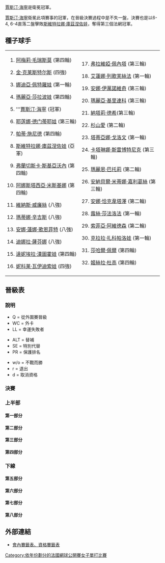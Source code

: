 {{noteTA|G1=Tennis|1=zh-hans:轮;zh-hant:圈|2=zh-hans:半区;zh-hant:半部;}}

{{main|2006年法國網球公開賽}}

[[賈斯汀·海寧|賈斯汀·海寧]]是衛冕冠軍。

[[賈斯汀·海寧|賈斯汀·海寧]]衛冕此項賽事的冠軍，在晉級決賽過程中是不失一盤，決賽也是以6-4, 6-4直落二盤擊敗[[斯維特拉娜·庫茲涅佐娃|斯維特拉娜·庫茲涅佐娃]]，奪得第三個法網冠軍。

== 種子球手 ==
{|
|
#{{flagicon|FRA}} [[阿梅莉·毛瑞斯莫|阿梅莉·毛瑞斯莫]] (第四輪)
#{{flagicon|BEL}} [[金·克莱斯特尔斯|金·克莱斯特尔斯]] (四強)
#{{flagicon|RUS}} [[娜迪亞·佩特羅娃|娜迪亞·佩特羅娃]] (第一輪)
#{{flagicon|RUS}} [[瑪麗亞·莎拉波娃|瑪麗亞·莎拉波娃]] (第四輪)
#{{flagicon|BEL}} '''[[賈斯汀·海寧|賈斯汀·海寧]] (冠軍)
#{{flagicon|RUS}} [[耶莲娜·德门蒂耶娃|耶莲娜·德门蒂耶娃]] (第三輪)
#{{flagicon|SUI}} [[帕蒂·施尼德|帕蒂·施尼德]] (第四輪)
#{{flagicon|RUS}} [[斯維特拉娜·庫茲涅佐娃|斯維特拉娜·庫茲涅佐娃]] (亞軍)
#{{flagicon|ITA}} [[弗蘭切斯卡·斯基亞沃內|弗蘭切斯卡·斯基亞沃內]] (第四輪)
#{{flagicon|RUS}} [[阿娜斯塔西亞·米斯基娜|阿娜斯塔西亞·米斯基娜]] (第四輪)
#{{flagicon|USA}} [[維納斯·威廉絲|維納斯·威廉絲]] (八強)
#{{flagicon|SUI}} [[瑪蒂娜·辛吉斯|瑪蒂娜·辛吉斯]] (八強)
#{{flagicon|GER}} [[安娜·蓮娜·歌恩菲特|安娜·蓮娜·歌恩菲特]] (八強)
#{{flagicon|RUS}} [[迪娜拉·薩芬娜|迪娜拉·薩芬娜]] (八強)
#{{flagicon|SVK}} [[達妮埃拉·漢圖霍娃|達妮埃拉·漢圖霍娃]] (第四輪)
#{{flagicon|CZE}} [[妮科莱·瓦伊迪索娃|妮科莱·瓦伊迪索娃]] (四強)
|
<ol start=17>
<li>{{flagicon|ITA}} [[弗拉維婭·佩內塔|弗拉維婭·佩內塔]] (第三輪)
<li>{{flagicon|RUS}} [[艾蓮娜·列歌芙絲法|艾蓮娜·列歌芙絲法]] (第一輪)
<li>{{flagicon|SRB}} [[安娜·伊萬諾維奇|安娜·伊萬諾維奇]] (第三輪)
<li>{{flagicon|RUS}} [[瑪麗亞·基里連科|瑪麗亞·基里連科]] (第三輪)
<li>{{flagicon|FRA}} [[納塔莉·德希|納塔莉·德希]](第三輪)
<li>{{flagicon|JPN}} [[杉山愛|杉山愛]] (第二輪)
<li>{{flagicon|FRA}} [[塔蒂亞娜·戈洛文|塔蒂亞娜·戈洛文]] (第一輪)
<li>{{flagicon|SLO}} [[卡塔琳娜·斯雷博特尼克|卡塔琳娜·斯雷博特尼克]] (第三輪)
<li>{{flagicon|FRA}} [[瑪麗恩·巴托莉|瑪麗恩·巴托莉]] (第二輪)
<li>{{flagicon|ESP}} [[安納貝爾·米蒂娜·嘉利葛絲|安納貝爾·米蒂娜·嘉利葛絲]] (第三輪)
<li>{{flagicon|RUS}} [[安娜·恰克韋塔澤|安娜·恰克韋塔澤]] (第二輪)   
<li>{{flagicon|CZE}} [[露絲·莎法洛法|露絲·莎法洛法]] (第一輪)
<li>{{flagicon|SWE}} [[索菲亞·阿維德森|索菲亞·阿維德森]] (第二輪)
<li>{{flagicon|CZE}} [[克拉拉·扎科帕洛娃|克拉拉·扎科帕洛娃]] (第一輪) 
<li>{{flagicon|ISR}} [[莎哈爾·佩爾|莎哈爾·佩爾]] (第四輪)
<li>{{flagicon|ARG}} [[姬絲拉·杜高|姬絲拉·杜高]] (第四輪)
</ol>
|}

== 晉級表 ==
=== 說明 ===
{{col-begin}}
{{col-3}}
* Q = 從外圍賽晉級
* WC = 外卡
* LL = 幸運失敗者
{{col-3}}
* ALT = 替補
* SE = 特別代替
* PR = 保護排名
{{col-3}}
* w/o = 不戰而勝
* r = 退出
* d = 取消資格
{{col-end}}

=== 決賽 ===
{{8TeamBracket-Tennis3
| RD1=八強
| RD2=四強
| RD3=決賽
| team-width=175
| RD1-seed1=16
| RD1-team1={{flagicon|CZE}} '''[[妮科莱·瓦伊迪索娃|瓦伊迪索娃]]'''
| RD1-score1-1=6<sup>5</sup>
| RD1-score1-2='''6'''
| RD1-score1-3='''6'''
| RD1-seed2=11
| RD1-team2={{flagicon|USA}} [[維納斯·威廉絲|V 威廉絲]]
| RD1-score2-1='''7<sup>7</sup>'''
| RD1-score2-2=1
| RD1-score2-3=3
| RD1-seed3=14
| RD1-team3={{flagicon|RUS}} [[迪娜拉·薩芬娜|薩芬娜]]
| RD1-score3-1=6<sup>5</sup>
| RD1-score3-2=0
| RD1-seed4=8
| RD1-team4={{flagicon|RUS}} '''[[斯維特拉娜·庫茲涅佐娃|庫茲涅佐娃]]'''
| RD1-score4-1='''7<sup>7</sup>'''
| RD1-score4-2='''6'''
| RD1-seed5=5
| RD1-team5={{flagicon|BEL}} '''[[賈斯汀·海寧|海寧]]'''
| RD1-score5-1='''7'''
| RD1-score5-2='''6'''
| RD1-seed6=13
| RD1-team6={{flagicon|GER}} [[安娜·蓮娜·歌恩菲特|歌恩菲特]]
| RD1-score6-1=5
| RD1-score6-2=2
| RD1-seed7=12
| RD1-team7={{flagicon|SUI}} [[瑪蒂娜·辛吉斯|辛吉斯]]
| RD1-score7-1=6<sup>5</sup>
| RD1-score7-2=1
| RD1-seed8=2
| RD1-team8={{flagicon|BEL}} '''[[金·克莱斯特尔斯|克莱斯特尔斯]]'''
| RD1-score8-1='''7<sup>7</sup>'''
| RD1-score8-2='''6'''
| RD2-seed1=16
| RD2-team1={{flagicon|CZE}} [[妮科莱·瓦伊迪索娃|瓦伊迪索娃]]
| RD2-score1-1='''7'''
| RD2-score1-2=6<sup>5</sup>
| RD2-score1-3=2
| RD2-seed2=8
| RD2-team2={{flagicon|RUS}} '''[[斯維特拉娜·庫茲涅佐娃|庫茲涅佐娃]]'''
| RD2-score2-1=5
| RD2-score2-2='''7<sup>7</sup>'''
| RD2-score2-3='''6'''
| RD2-seed3=5
| RD2-team3={{flagicon|BEL}} '''[[賈斯汀·海寧|海寧]]'''
| RD2-score3-1='''6'''
| RD2-score3-2='''6'''
| RD2-seed4=2
| RD2-team4={{flagicon|BEL}} [[金·克莱斯特尔斯|克莱斯特尔斯]]
| RD2-score4-1=3
| RD2-score4-2=2
| RD3-seed1=8
| RD3-team1={{flagicon|RUS}} [[斯維特拉娜·庫茲涅佐娃|庫茲涅佐娃]]
| RD3-score1-1=4
| RD3-score1-2=4
| RD3-seed2=5
| RD3-team2={{flagicon|BEL}} '''[[賈斯汀·海寧|海寧]]'''
| RD3-score2-1='''6'''
| RD3-score2-2='''6'''
}}
=== 上半部 ===
==== 第一部分 ====
{{16TeamBracket-Compact-Tennis3
| RD1=第一輪
| RD2=第二輪
| RD3=第三輪
| RD4=第四輪
| RD1-seed01=1
| RD1-team01={{flagicon|FRA}} '''[[阿梅莉·毛瑞斯莫|毛瑞斯莫]]'''
| RD1-score01-1='''6''' |RD1-score01-2='''6'''
| RD1-seed02=
| RD1-team02={{flagicon|USA}} [[Meghann_Shaughnessy|Shaughnessy]]
| RD1-score02-1=4 | RD1-score02-2=4
| RD1-seed03=
| RD1-team03={{flagicon|RUS}} [[Anastassia_Rodionova|Rodionova]]
| RD1-score03-1=3 | RD1-score03-2=2
| RD1-seed04=
| RD1-team04={{flagicon|RUS}} '''[[菲娜·杜舒芬娜|杜舒芬娜]]'''
| RD1-score04-1='''6''' | RD1-score04-2='''6'''
| RD1-seed05=
| RD1-team05={{flagicon|ESP}} [[Laura_Pous_Tio|Tio]]
| RD1-score05-1=5 | RD1-score05-2=4
| RD1-seed06=
| RD1-team06={{flagicon|SRB}} '''[[耶萊娜·揚科維奇|揚科維奇]]'''
| RD1-score06-1='''7''' | RD1-score06-2='''6'''
| RD1-seed07=
| RD1-team07={{flagicon|FRA}} [[Aurelie_Vedy|Vedy]]
| RD1-score07-1=1 | RD1-score07-2=0
| RD1-seed08=25
| RD1-team08={{flagicon|FRA}} '''[[瑪麗恩·巴托莉|巴托莉]]'''
| RD1-score08-1='''6''' | RD1-score08-2='''6'''
| RD1-seed09=22
| RD1-team09={{flagicon|JPN}} '''[[杉山愛|杉山]]'''
| RD1-score09-1=6<sup>1</sup> | RD1-score09-2='''6''' | RD1-score09-3='''6'''
| RD1-seed10=
| RD1-team10={{flagicon|GRE}} [[埃萊妮·達尼利都|達尼利都]]
| RD1-score10-1='''7<sup>7</sup>''' | RD1-score10-2=0 | RD1-score10-3=3
| RD1-seed11=
| RD1-team11={{flagicon|FRA}} '''[[阿拉瓦內·雷扎伊|雷扎伊]]'''
| RD1-score11-1='''6''' | RD1-score11-2='''7<sup>7</sup>'''
| RD1-seed12=
| RD1-team12={{flagicon|ITA}} [[Alberta_Brianti|Brianti]]
| RD1-score12-1=4 | RD1-score12-2=6<sup>1</sup>
| RD1-seed13=
| RD1-team13={{flagicon|CHN}} '''[[孫甜甜|孫]]'''
| RD1-score13-1='''6''' | RD1-score13-2='''7'''
| RD1-seed14=
| RD1-team14={{flagicon|RUS}} [[Ekaterina_Bychkova|Bychkova]]
| RD1-score14-1=2 | RD1-score14-2=5
| RD1-seed15=
| RD1-team15={{flagicon|POL}}[[Marta_Domachowska|Domachowska]]
| RD1-score15-1=1 | RD1-score15-2=3
| RD1-seed16=16
| RD1-team16={{flagicon|CZE}} '''[[妮科莱·瓦伊迪索娃|瓦伊迪索娃]]'''
| RD1-score16-1='''6''' | RD1-score16-2='''6'''
| RD2-team01={{flagicon|FRA}} '''[[阿梅莉·毛瑞斯莫|毛瑞斯莫]]'''
| RD2-score01-1='''6''' | RD2-score01-2='''7<sup>7</sup>'''
| RD2-seed02=
| RD2-team02={{flagicon|RUS}} [[菲娜·杜舒芬娜|杜舒芬娜]]
| RD2-score02-1=1 | RD2-score02-2=6<sup>5</sup>
| RD2-seed03=
| RD2-team03={{flagicon|SRB}} '''[[耶萊娜·揚科維奇|揚科維奇]]'''
| RD2-score03-1=2 | RD2-score03-2='''6''' | RD2-score03-3='''6'''
| RD2-seed04=25
| RD2-team04={{flagicon|FRA}} [[瑪麗恩·巴托莉|巴托莉]]
| RD2-score04-1='''6''' | RD2-score04-2=4 | RD2-score04-3=1
| RD2-seed05=22 
| RD2-team05={{flagicon|JPN}} [[杉山愛|杉山]]
| RD2-score05-1='''6''' | RD2-score05-2=4 | RD2-score05-3=3
| RD2-seed06=
| RD2-team06={{flagicon|FRA}} '''[[阿拉瓦內·雷扎伊|雷扎伊]]'''
| RD2-score06-1=4 | RD2-score06-2='''6''' | RD2-score06-3='''6'''
| RD2-seed07=
| RD2-team07={{flagicon|CHN}} [[孫甜甜|孫]]
| RD2-score07-1=1 | RD2-score07-2=3
| RD2-seed08=16
| RD2-team08={{flagicon|CZE}} '''[[妮科莱·瓦伊迪索娃|瓦伊迪索娃]]'''
| RD2-score08-1='''6''' | RD2-score08-2='''6'''
| RD3-seed01=1
| RD3-team01={{flagicon|FRA}} '''[[阿梅莉·毛瑞斯莫|毛瑞斯莫]]'''
| RD3-score01-1='''6''' | RD3-score01-2='''6'''
| RD3-seed02=
| RD3-team02={{flagicon|SRB}} [[耶萊娜·揚科維奇|揚科維奇]]
| RD3-score02-1=3 | RD3-score02-2=3
| RD3-seed03=
| RD3-team03={{flagicon|FRA}} [[阿拉瓦內·雷扎伊|雷扎伊]]
| RD3-score03-1=1 | RD3-score03-2='''7<sup>8</sup>''' | RD3-score03-3=0
| RD3-seed04=16
| RD3-team04={{flagicon|CZE}} '''[[妮科莱·瓦伊迪索娃|瓦伊迪索娃]]'''
| RD3-score04-1='''6''' | RD3-score04-2=6<sup>6</sup> | RD3-score04-3='''6'''
| RD4-seed01=1
| RD4-team01={{flagicon|FRA}} [[阿梅莉·毛瑞斯莫|毛瑞斯莫]] 
| RD4-score01-1='''7<sup>7</sup>''' | RD4-score01-2=1 | RD4-score01-3=2
| RD4-seed02=16
| RD4-team02={{flagicon|CZE}} '''[[妮科莱·瓦伊迪索娃|瓦伊迪索娃]]'''
| RD4-score02-1=6<sup>5</sup> | RD4-score02-2='''6''' | RD4-score02-3='''6'''
}}

====第二部分====
{{16TeamBracket-Compact-Tennis3
| RD1=第一輪
| RD2=第二輪
| RD3=第三輪
| RD4=第四輪
| RD1-seed01=11
| RD1-team01={{flagicon|USA}} '''[[維納斯·威廉絲|V 威廉絲]]'''
| RD1-score01-1='''6''' | RD1-score01-2='''6'''
| RD1-seed02=
| RD1-team02={{flagicon|AUT}} [[西比爾·巴默爾|巴默爾]]
| RD1-score02-1=4 | RD1-score02-2=3
| RD1-seed03=
| RD1-team03={{flagicon|FRA}} [[Youlia_Fedossova|Fedossova]]
| RD1-score03-1='''6''' | RD1-score03-2=6<sup>2</sup> | RD1-score03-3=2
| RD1-seed04=
| RD1-team04={{flagicon|FIN}} '''[[Emma_Laine|Laine]]'''
| RD1-score04-1=4 | RD1-score04-2='''7<sup>7</sup>''' | RD1-score04-3='''6'''
| RD1-seed05=
| RD1-team05={{flagicon|CHN}} '''[[彭帥|彭]]'''
| RD1-score05-1='''6''' | RD1-score05-2='''6'''
| RD1-seed06=
| RD1-team06={{flagicon|RUS}} [[艾蓮娜·費絲蓮娜|費絲蓮娜]]
| RD1-score06-1=2 | RD1-score06-2=2
| RD1-seed07=
| RD1-team07={{flagicon|CRO}} '''[[卡羅莉娜·什普雷姆|什普雷姆]]'''
| RD1-score07-1='''6''' | RD1-score07-2='''6'''
| RD1-seed08=18
| RD1-team08={{flagicon|RUS}} [[艾蓮娜·列歌芙絲法|列歌芙絲法]]
| RD1-score08-1=1 | RD1-score08-2=1
| RD1-seed09=29
| RD1-team09={{flagicon|SWE}} '''[[索菲亞·阿維德森|阿維德森]]'''
| RD1-score09-1='''6''' | RD1-score09-2='''6'''
| RD1-seed10=
| RD1-team10={{flagicon|COL}} [[Maria_Vento-Kabchi|Vento-Kabchi]]
| RD1-score10-1=4 | RD1-score10-2=2
| RD1-seed11=
| RD1-team11={{flagicon|CHN}} [[袁夢|袁]]
| RD1-score11-1=1 | RD1-score11-2=2
| RD1-seed12=
| RD1-team12={{flagicon|UKR}} '''[[尤莉亞·瓦庫連科|瓦庫連科]]'''
| RD1-score12-1='''6''' | RD1-score12-2='''6'''
| RD1-seed13=
| RD1-team13={{flagicon|SVK}} '''[[Jarmila_Gajdosova|Gajdosova]]'''
| RD1-score13-1='''6''' | RD1-score13-2=5 | RD1-score13-3='''6'''
| RD1-seed14=
| RD1-team14={{flagicon|FRA}} [[Stephanie_Cohen-Aloro|Cohen-Aloro]]
| RD1-score14-1=2 | RD1-score14-2='''7''' | RD1-score14-3=3
| RD1-seed15=
| RD1-team15={{flagicon|NED}} [[米雪拉·克拉查克|克拉查克]]
| RD1-score15-1=1 | RD1-score15-2=2
| RD1-seed16=7
| RD1-team16={{flagicon|SUI}} '''[[帕蒂·施尼德|施尼德]]'''
| RD1-score16-1='''6''' | RD1-score16-2='''6'''
| RD2-seed01=11
| RD2-team01={{flagicon|USA}} '''[[維納斯·威廉絲|V 威廉絲]]'''
| RD2-score01-1='''7<sup>7</sup>''' | RD2-score01-2='''6'''
| RD2-seed02=
| RD2-team02={{flagicon|FIN}} Laine
| RD2-score02-1=6<sup>2</sup> | RD2-score02-2=2
| RD2-seed03=
| RD2-team03={{flagicon|CHN}} [[彭帥|彭]]
| RD2-score03-1=4 | RD2-score03-2=3
| RD2-seed04=
| RD2-team04={{flagicon|CRO}} '''[[卡羅莉娜·什普雷姆|什普雷姆]]'''
| RD2-score04-1='''6''' | RD2-score04-2='''4'''
| RD2-seed05=29
| RD2-team05={{flagicon|SWE}} [[索菲亞·阿維德森|阿維德森]]
| RD2-score05-1=1 | RD2-score05-2=5
| RD2-seed06=
| RD2-team06={{flagicon|UKR}} '''[[尤莉亞·瓦庫連科|瓦庫連科]]'''
| RD2-score06-1='''6''' | RD2-score06-2='''7'''
| RD2-seed07=
| RD2-team07={{flagicon|RUS}} Gajdosova
| RD2-score07-1=4 | RD2-score07-2=2
| RD2-seed08=7
| RD2-team08={{flagicon|SUI}} '''[[帕蒂·施尼德|施尼德]]'''
| RD2-score08-1='''6''' | RD2-score08-2='''6'''
| RD3-seed01=11
| RD3-team01={{flagicon|USA}} '''[[維納斯·威廉絲|V 威廉絲]]'''
| RD3-score01-1='''7''' | RD3-score01-2='''6'''
| RD3-seed02=
| RD3-team02={{flagicon|CRO}} [[卡羅莉娜·什普雷姆|什普雷姆]]
| RD3-score02-1=5 | RD3-score02-2=3
| RD3-seed03=
| RD3-team03={{flagicon|UKR}} [[尤莉亞·瓦庫連科|瓦庫連科]]
| RD3-score03-1='''6''' | RD3-score03-2=5 | RD3-score03-3=0
| RD3-seed04=7
| RD3-team04={{flagicon|SUI}} '''[[帕蒂·施尼德|施尼德]]'''
| RD3-score04-1=2 | RD3-score04-2='''7''' | RD3-score04-3='''6'''
| RD4-seed01=11
| RD4-team01={{flagicon|USA}} '''[[維納斯·威廉絲|V 威廉絲]]'''
| RD4-score01-1=4 | RD4-score01-2='''6''' | RD4-score01-3='''6'''
| RD4-seed02=7
| RD4-team02={{flagicon|SUI}} [[帕蒂·施尼德|施尼德]]| RD4-score02-1='''6''' | RD4-score02-2=3 | RD4-score02-3=2
}}

==== 第三部分 ====
{{16TeamBracket-Compact-Tennis3
| RD1=第一輪
| RD2=第二輪
| RD3=第三輪
| RD4=第四輪
| RD1-seed01=4
| RD1-team01={{flagicon|RUS}} '''[[瑪麗亞·莎拉波娃|莎拉波娃]]'''
| RD1-score01-1='''6''' | RD1-score01-2=5 | RD1-score01-3='''7'''
| RD1-seed02=
| RD1-team02={{flagicon|USA}} [[Mashona_Washington|Washington]]
| RD1-score02-1=2 | RD1-score02-2='''7''' | RD1-score02-3=5
| RD1-seed03=
| RD1-team03={{flagicon|CZE}} '''[[Iveta_Benešová|Benešová]]'''
| RD1-score03-1='''7''' | RD1-score03-2='''6'''
| RD1-seed04=
| RD1-team04={{flagicon|FRA}} [[Pauline_Parmentier|Parmentier]]
| RD1-score04-1=5 | RD1-score04-2=3
| RD1-seed05=
| RD1-team05={{flagicon|AUS}} '''[[艾麗西亞·莫利克|莫利克]]'''
| RD1-score05-1='''7''' | RD1-score05-2='''7<sup>7</sup>'''
| RD1-seed06=
| RD1-team06={{flagicon|ITA}} [[Antonella_Serra_Zanetti|Zanetti]]
| RD1-score06-1=5 | RD1-score06-2=6<sup>3</sup>
| RD1-seed07=
| RD1-team07={{flagicon|ROM}} '''[[Anda_Perianu|Perianu]]'''
| RD1-score07-1='''6''' | RD1-score07-2='''7<sup>9</sup>'''
| RD1-seed08=28
| RD1-team08={{flagicon|CZE}} [[露絲·莎法洛法|莎法洛法]]
| RD1-score08-1=1 | RD1-score08-2=6<sup>7</sup>
| RD1-seed09=24
| RD1-team09={{flagicon|SLO}} '''[[卡塔琳娜·斯雷博特尼克|斯雷博特尼克]]'''
| RD1-score09-1='''6''' | RD1-score09-2=4 | RD1-score09-3='''6'''
| RD1-seed10=
| RD1-team10={{flagicon|ISR}} [[Anna_Smashnova|Smashnova]]
| RD1-score10-1=4 | RD1-score10-2='''6''' | RD1-score10-3=2
| RD1-seed11=
| RD1-team11={{flagicon|CRO}} [[Jelena_Kostanić|Kostanić]]
| RD1-score11-1=5 | RD1-score11-2='''6''' | RD1-score11-3=5
| RD1-seed12=
| RD1-team12={{flagicon|USA}} '''[[Ashley_Harkleroad|Harkleroad]]'''
| RD1-score12-1='''7''' | RD1-score12-2=2 | RD1-score12-3='''7'''
| RD1-seed13=
| RD1-team13={{flagicon|CZE}} '''[[Hana_Šromová|Šromová]]'''
| RD1-score13-1='''6''' | RD1-score13-2='''7'''
| RD1-seed14=
| RD1-team14={{flagicon|ITA}} [[Roberta_Vinci|Vinci]]
| RD1-score14-1=1 | RD1-score14-2=5
| RD1-seed15=
| RD1-team15={{flagicon|RUS}} [[薇拉·茲沃納列娃|茲沃納列娃]]
| RD1-score15-1=3 | RD1-score15-2=5
| RD1-seed16=14
| RD1-team16={{flagicon|RUS}} '''[[迪娜拉·薩芬娜|薩芬娜]]'''
| RD1-score16-1='''6''' | RD1-score16-2='''7'''
| RD2-seed01=4
| RD2-team01={{flagicon|RUS}} '''[[瑪麗亞·莎拉波娃|莎拉波娃]]'''
| RD2-score01-1='''6''' | RD2-score01-2='''6'''
| RD2-seed02=
| RD2-team02={{flagicon|CZE}} Benešová
| RD2-score02-1=4 | RD2-score02-2=1
| RD2-seed03=
| RD2-team03={{flagicon|AUS}} '''[[艾麗西亞·莫利克|莫利克]]'''
| RD2-score03-1=3 | RD2-score03-2='''7<sup>7</sup>''' | RD2-score03-3='''6'''
| RD2-seed04=
| RD2-team04={{flagicon|ROM}} Perianu
| RD2-score04-1='''6''' | RD2-score04-2=6<sup>5</sup> | RD2-score04-3=3
| RD2-seed05=24
| RD2-team05={{flagicon|SLO}} '''[[卡塔琳娜·斯雷博特尼克|斯雷博特尼克]]'''
| RD2-score05-1='''6''' | RD2-score05-2='''6'''
| RD2-seed06=
| RD2-team06={{flagicon|USA}} Harkleroad
| RD2-score06-1=3 | RD2-score06-2=2
| RD2-seed07=
| RD2-team07={{flagicon|CZE}} Šromová
| RD2-score07-1=0 | RD2-score07-2=2
| RD2-seed08=14
| RD2-team08={{flagicon|RUS}} '''[[迪娜拉·薩芬娜|薩芬娜]]'''
| RD2-score08-1='''6''' | RD2-score08-2='''6'''
| RD3-seed01=4
| RD3-team01={{flagicon|RUS}} '''[[瑪麗亞·莎拉波娃|莎拉波娃]]'''
| RD3-score01-1='''6''' | RD3-score01-2='''7'''
| RD3-seed02=
| RD3-team02={{flagicon|AUS}} [[艾麗西亞·莫利克|莫利克]]
| RD3-score02-1=0 | RD3-score02-2=5
| RD3-seed03=24   
| RD3-team03={{flagicon|SLO}} [[卡塔琳娜·斯雷博特尼克|斯雷博特尼克]]
| RD3-score03-1=3 | RD3-score03-2=4
| RD3-seed04=14
| RD3-team04={{flagicon|RUS}} '''[[迪娜拉·薩芬娜|薩芬娜]]'''
| RD3-score04-1='''6''' | RD3-score04-2='''6'''
| RD4-seed01=4
| RD4-team01={{flagicon|RUS}} [[瑪麗亞·莎拉波娃|莎拉波娃]]
| RD4-score01-1=5 | RD4-score01-2='''6''' | RD4-score01-3=5
| RD4-seed02=14
| RD4-team02={{flagicon|RUS}} '''[[迪娜拉·薩芬娜|薩芬娜]]'''
| RD4-score02-1='''7''' | RD4-score02-2=2 | RD4-score02-3='''7'''
}}

==== 第四部分 ====
{{16TeamBracket-Compact-Tennis3
| RD1=第一輪
| RD2=第二輪
| RD3=第三輪
| RD4=第四輪
| RD1-seed01=9
| RD1-team01={{flagicon|ITA}} '''[[弗蘭切斯卡·斯基亞沃內|斯基亞沃內]]'''
| RD1-score01-1='''6''' | RD1-score01-2='''6'''
| RD1-seed02=
| RD1-team02={{flagicon|UKR}} [[阿廖娜·邦達連科|邦達連科]]
| RD1-score02-1=3 | RD1-score02-2=4
| RD1-seed03=
| RD1-team03={{flagicon|FRA}} [[Nathalie_Vierin|Vierin]]
| RD1-score03-1='''6''' | RD1-score03-2=4 | RD1-score03-3=0
| RD1-seed04=
| RD1-team04={{flagicon|GER}} '''[[玛蒂娜·穆勒_(网球运动员)|穆勒]]'''
| RD1-score04-1=4 | RD1-score04-2='''6''' | RD1-score04-3='''3'''
| RD1-seed05=
| RD1-team05={{flagicon|FRA}} [[Virginie_Pichet|Pichet]]
| RD1-score05-1=2 | RD1-score05-2=3
| RD1-seed06=
| RD1-team06=[[Image:Flag_of_Belgium_(civil).svg|22px]] '''[[Kirsten_Flipkens|Flipkens]]'''
| RD1-score06-1='''6''' | RD1-score06-2='''6'''
| RD1-seed07=
| RD1-team07={{flagicon|USA}} [[比丹妮·瑪迪克|瑪迪克]]
| RD1-score07-1=3 | RD1-score07-2=1
| RD1-seed08=17
| RD1-team08={{flagicon|ITA}} '''[[弗拉維婭·佩內塔|佩內塔]]'''
| RD1-score08-1='''6''' | RD1-score08-2='''6'''
| RD1-seed09=27
| RD1-team09={{flagicon|RUS}} '''[[安娜·恰克韋塔澤|恰克韋塔澤]]'''
| RD1-score09-1='''7''' | RD1-score09-2='''6'''
| RD1-seed10=
| RD1-team10={{flagicon|CZE}} [[Eva_Birnerová|Birnerová]]
| RD1-score10-1=5 | RD1-score10-2=4
| RD1-seed11=
| RD1-team11={{flagicon|CHN}} '''[[李娜_(網球運動員)|李]]'''
| RD1-score11-1='''7<sup>7</sup>''' | RD1-score11-2=4 | RD1-score11-3='''6'''
| RD1-seed12=
| RD1-team12={{flagicon|USA}} [[艾美·弗雷澤|弗雷澤]]
| RD1-score12-1=6<sup>5</sup> | RD1-score12-2='''6''' | RD1-score12-3=1
| RD1-seed13=
| RD1-team13={{flagicon|ESP}} [[Arantxa_Parra_Santonja|Santonja]]
| RD1-score13-1=4 | RD1-score13-2=1
| RD1-seed14=
| RD1-team14={{flagicon|ITA}} '''[[瑪拉·聖安傑洛|聖安傑洛]]'''
| RD1-score14-1='''6''' | RD1-score14-2='''6'''
| RD1-seed15=
| RD1-team15={{flagicon|USA}} [[Laura_Granville|Granville]]
| RD1-score15-1=4 | RD1-score15-2=0
| RD1-seed16=8
| RD1-team16={{flagicon|RUS}} '''[[斯維特拉娜·庫茲涅佐娃|庫茲涅佐娃]]'''
| RD1-score16-1='''6''' | RD1-score16-2='''6'''
| RD2-seed01=9
| RD2-team01={{flagicon|ITA}} '''[[弗蘭切斯卡·斯基亞沃內|斯基亞沃內]]'''
| RD2-score01-1='''6''' | RD2-score01-2='''6'''
| RD2-seed02=
| RD2-team02={{flagicon|GER}} [[玛蒂娜·穆勒_(网球运动员)|穆勒]]
| RD2-score02-1=2 | RD2-score02-2=2
| RD2-seed03=
| RD2-team03=[[Image:Flag_of_Belgium_(civil).svg|22px]] Flipkens
| RD2-score03-1=1 | RD2-score03-2=0
| RD2-seed04=17
| RD2-team04={{flagicon|ITA}} '''[[弗拉維婭·佩內塔|佩內塔]]'''
| RD2-score04-1='''6''' | RD2-score04-2='''6'''
| RD2-seed05=27
| RD2-team05={{flagicon|RUS}} [[安娜·恰克韋塔澤|恰克韋塔澤]]
| RD2-score05-1=5 | RD2-score05-2=3
| RD2-seed06=
| RD2-team06={{flagicon|CHN}} '''[[李娜_(網球運動員)|李]]'''
| RD2-score06-1='''7''' | RD2-score06-2='''6'''
| RD2-seed07=
| RD2-team07={{flagicon|ITA}} [[瑪拉·聖安傑洛|聖安傑洛]]
| RD2-score07-1=5 | RD2-score07-2=2
| RD2-seed08=8
| RD2-team08={{flagicon|RUS}} '''[[斯維特拉娜·庫茲涅佐娃|庫茲涅佐娃]]'''
| RD2-score08-1='''7''' | RD2-score08-2='''6'''
| RD3-seed01=9
| RD3-team01={{flagicon|ITA}} '''[[弗蘭切斯卡·斯基亞沃內|斯基亞沃內]]'''
| RD3-score01-1=4 | RD3-score01-2='''6''' | RD3-score01-3='''9''' 
| RD3-seed02=17
| RD3-team02={{flagicon|ITA}} [[弗拉維婭·佩內塔|佩內塔]]
| RD3-score02-1='''6''' | RD3-score02-2=1 | RD3-score02-3=7
| RD3-seed03=
| RD3-team03={{flagicon|CHN}} [[李娜_(網球運動員)|李]]
| RD3-score03-1=3 | RD3-score03-2=6<sup>4</sup>
| RD3-seed04=8
| RD3-team04={{flagicon|RUS}} '''[[斯維特拉娜·庫茲涅佐娃|庫茲涅佐娃]]'''
| RD3-score04-1='''6''' | RD3-score04-2='''7<sup>7</sup>'''
| RD4-seed01=9
| RD4-team01={{flagicon|ITA}} [[弗蘭切斯卡·斯基亞沃內|斯基亞沃內]]
| RD4-score01-1='''6''' | RD4-score01-2=4 | RD4-score01-3=4
| RD4-seed02=8
| RD4-team02={{flagicon|RUS}} '''[[斯維特拉娜·庫茲涅佐娃|庫茲涅佐娃]]'''
| RD4-score02-1=1 | RD4-score02-2='''6''' | RD4-score02-3='''6'''
}}

===下線===
==== 第五部分 ====
{{16TeamBracket-Compact-Tennis3
| RD1=第一輪
| RD2=第二輪
| RD3=第三輪
| RD4=第四輪
| RD1-seed01=5
| RD1-team01={{flagicon|BEL}} '''[[賈斯汀·海寧|海寧]]'''
| RD1-score01-1='''6''' | RD1-score01-2='''6'''
| RD1-seed02=
| RD1-team02={{flagicon|EST}} [[瑪蕾特·阿尼|阿尼]]
| RD1-score02-1=3 | RD1-score02-2=0
| RD1-seed03=
| RD1-team03={{flagicon|USA}} [[Jill_Craybas|Craybas]]
| RD1-score03-1=4 | RD1-score03-2='''7''' | RD1-score03-3=3
| RD1-seed04=
| RD1-team04={{flagicon|BLR}} '''[[Anastasiya_Yakimova|Yakimova]]'''
| RD1-score04-1='''6''' | RD1-score04-2=5 | RD1-score04-3='''6'''
| RD1-seed05=
| RD1-team05={{flagicon|FRA}} '''[[阿麗澤·科奈|科奈]]'''
| RD1-score05-1='''6''' | RD1-score05-2=4 | RD1-score05-3='''6'''
| RD1-seed06=
| RD1-team06={{flagicon|ESP}} [[維吉尼亞·勞諾·帕斯奎爾|帕斯奎爾]]
| RD1-score06-1=4 | RD1-score06-2='''6''' | RD1-score06-3=1
| RD1-seed07=
| RD1-team07={{flagicon|ITA}} '''[[塔夏娜·加賓|加賓]]'''
| RD1-score07-1=2 | RD1-score07-2='''6''' | RD1-score07-3='''6'''
| RD1-seed08=30
| RD1-team08={{flagicon|CZE}} [[克拉拉·扎科帕洛娃|扎科帕洛娃]]
| RD1-score08-1='''6''' | RD1-score08-2=4 | RD1-score08-3=1
| RD1-seed09=19
| RD1-team09={{flagicon|SCG}} '''[[安娜·伊萬諾維奇|伊萬諾維奇]]'''
| RD1-score09-1='''6''' | RD1-score09-2='''6'''
| RD1-seed10=
| RD1-team10={{flagicon|AUS}} [[薩曼莎·斯托瑟|斯托瑟]]
| RD1-score10-1=0 | RD1-score10-2=3
| RD1-seed11=
| RD1-team11={{flagicon|ARG}} [[Clarisa_Fernández|Fernández]]
| RD1-score11-1='''6''' | RD1-score11-2=2 | RD1-score11-3=3
| RD1-seed12=
| RD1-team12={{flagicon|FRA}} '''[[艾米莉·露華|露華]]'''
| RD1-score12-1=1 | RD1-score12-2='''6''' | RD1-score12-3='''6'''
| RD1-seed13=
| RD1-team13={{flagicon|HUN}} '''[[Melinda_Czink|Czink]]'''
| RD1-score13-1='''6''' | RD1-score13-2=4 | RD1-score13-3='''6'''
| RD1-seed14=
| RD1-team14={{flagicon|GER}} [[Sandra_Kloesel|Kloesel]]
| RD1-score14-1=4 | RD1-score14-2='''6''' | RD1-score14-3=2
| RD1-seed15=
| RD1-team15={{flagicon|IND}} [[薩尼婭·米爾扎|米爾扎]]
| RD1-score15-1=4 | RD1-score15-2=1
| RD1-seed16=10
| RD1-team16={{flagicon|RUS}} '''[[阿娜斯塔西亞·米斯基娜|米斯基娜]]'''
| RD1-score16-1='''6''' | RD1-score16-2='''6'''
| RD2-seed01=5
| RD2-team01={{flagicon|BEL}} '''[[賈斯汀·海寧|海寧]]'''
| RD2-score01-1='''6''' | RD2-score01-2='''7'''
| RD2-seed02=
| RD2-team02={{flagicon|BLR}} Yakimova
| RD2-score02-1=2 | RD2-score02-2=5
| RD2-seed03=
| RD2-team03={{flagicon|FRA}} [[阿麗澤·科奈|科奈]]
| RD2-score03-1=2 | RD2-score03-2=4
| RD2-seed04=
| RD2-team04={{flagicon|ITA}} '''[[塔夏娜·加賓|加賓]]'''
| RD2-score04-1='''6''' | RD2-score04-2='''6'''
| RD2-seed05=19
| RD2-team05={{flagicon|SCG}} '''[[安娜·伊萬諾維奇|伊萬諾維奇]]'''
| RD2-score05-1='''6''' | RD2-score05-2='''6'''
| RD2-seed06=
| RD2-team06={{flagicon|FRA}} [[艾米莉·露華|露華]]
| RD2-score06-1=1 | RD2-score06-2=1
| RD2-seed07=
| RD2-team07={{flagicon|HUN}} Czink
| RD2-score07-1=2 | RD2-score07-2=4
| RD2-seed08=10
| RD2-team08={{flagicon|RUS}} '''[[阿娜斯塔西亞·米斯基娜|米斯基娜]]'''
| RD2-score08-1='''6''' | RD2-score08-2='''6'''
| RD3-seed01=5
| RD3-team01={{flagicon|BEL}} '''[[賈斯汀·海寧|海寧]]'''
| RD3-score01-1='''6''' | RD3-score01-2='''6'''
| RD3-seed02=
| RD3-team02={{flagicon|ITA}} [[塔夏娜·加賓|加賓]]
| RD3-score02-1=4 | RD3-score02-2=0
| RD3-seed03=19
| RD3-team03={{flagicon|SCG}} [[安娜·伊萬諾維奇|伊萬諾維奇]]
| RD3-score03-1=2 | RD3-score03-2=3
| RD3-seed04=10
| RD3-team04={{flagicon|RUS}} '''[[阿娜斯塔西亞·米斯基娜|米斯基娜]]'''
| RD3-score04-1='''6''' | RD3-score04-2='''6'''
| RD4-seed01=5
| RD4-team01={{flagicon|BEL}} '''[[賈斯汀·海寧|海寧]]'''
| RD4-score01-1='''6''' | RD4-score01-2='''6'''
| RD4-seed02=10
| RD4-team02={{flagicon|RUS}} [[阿娜斯塔西亞·米斯基娜|米斯基娜]]
| RD4-score02-1=1 | RD4-score02-2=4
}}

==== 第六部分 ====
{{16TeamBracket-Compact-Tennis3
| RD1=第一輪
| RD2=第二輪
| RD3=第三輪
| RD4=第四輪
| RD1-seed01=13
| RD1-team01={{flagicon|GER}} '''[[安娜·蓮娜·歌恩菲特|歌恩菲特]]'''
| RD1-score01-1='''6''' | RD1-score01-2='''6'''
| RD1-seed02=
| RD1-team02={{flagicon|FRA}} [[Camille_Pin|Pin]]
| RD1-score02-1=1 | RD1-score02-2=1
| RD1-seed03=
| RD1-team03={{flagicon|CHN}} [[晏紫|晏]]
| RD1-score03-1=2 | RD1-score03-2=3
| RD1-seed04=
| RD1-team04={{flagicon|USA}} '''[[Jamea_Jackson|Jackson]]'''
| RD1-score04-1='''6''' | RD1-score04-2='''6'''
| RD1-seed05=
| RD1-team05={{flagicon|TPE}} [[謝淑薇|謝]]
| RD1-score05-1=4 | RD1-score05-2=4
| RD1-seed06=
| RD1-team06={{flagicon|FRA}} '''[[Mathilde_Johansson|Johansson]]'''
| RD1-score06-1='''6''' | RD1-score06-2='''6'''
| RD1-seed07=
| RD1-team07={{flagicon|FRA}} [[斯維玲·布雷蒙·貝爾特拉梅|布雷蒙]]
| RD1-score07-1='''6''' | RD1-score07-2=2 
| RD1-seed08=20
| RD1-team08={{flagicon|RUS}} '''[[瑪麗亞·基里連科|基里連科]]'''
| RD1-score08-1=1 | RD1-score08-2='''6''' | RD1-score08-3='''8'''
| RD1-seed09=32
| RD1-team09={{flagicon|ARG}} '''[[姬絲拉·杜高|杜高]]'''
| RD1-score09-1='''6''' | RD1-score09-2=2 | RD1-score09-3='''11'''
| RD1-seed10=
| RD1-team10={{flagicon|UKR}} [[Yulia_Beygelzimer|Beygelzimer]]
| RD1-score10-1=3 | RD1-score10-2='''6''' | RD1-score10-3=9
| RD1-seed11=
| RD1-team11=[[Image:Flag_of_Puerto_Rico.svg|22px]] [[Kristina_Brandi|Brandi]]
| RD1-score11-1=2 | RD1-score11-2=3
| RD1-seed12=
| RD1-team12={{flagicon|UKR}} '''[[Yuliana_Fedak|Fedak]]'''
| RD1-score12-1='''6''' | RD1-score12-2='''6'''
| RD1-seed13=
| RD1-team13={{flagicon|USA}} '''[[謝尼·佩里|佩里]]'''
| RD1-score13-1='''6''' | RD1-score13-2='''6'''
| RD1-seed14=
| RD1-team14={{flagicon|JPN}} [[淺越忍|淺越]]
| RD1-score14-1=3 | RD1-score14-2=1
| RD1-seed15=
| RD1-team15={{flagicon|JPN}} '''[[森上亞希子|森上]]'''
| RD1-score15-1='''6''' | RD1-score15-2='''6'''
| RD1-seed16=3
| RD1-team16={{flagicon|RUS}} [[娜迪亞·佩特羅娃|佩特羅娃]]
| RD1-score16-1=2 | RD1-score16-2=2
| RD2-seed01=13
| RD2-team01={{flagicon|GER}} '''[[安娜·蓮娜·歌恩菲特|歌恩菲特]]'''
| RD2-score01-1=6<sup>6</sup> | RD2-score01-2='''6''' | RD2-score01-3='''6'''
| RD2-seed02=
| RD2-team02={{flagicon|USA}} Jackson
| RD2-score02-1='''7<sup>8</sup>''' | RD2-score02-2=2 | RD2-score02-3=1
| RD2-seed03=
| RD2-team03={{flagicon|FRA}} Johansson
| RD2-score03-1=0 | RD2-score03-2=1
| RD2-seed04=20
| RD2-team04={{flagicon|RUS}} '''[[瑪麗亞·基里連科|基里連科]]'''
| RD2-score04-1='''6''' | RD2-score04-2='''6'''
| RD2-seed05=32
| RD2-team05={{flagicon|ARG}} '''[[姬絲拉·杜高|杜高]]'''
| RD2-score05-1='''6''' | RD2-score05-2='''6'''
| RD2-seed06=
| RD2-team06={{flagicon|UKR}} Fedak
| RD2-score06-1=2 | RD2-score06-2=4
| RD2-seed07=
| RD2-team07={{flagicon|USA}} '''[[謝尼·佩里|佩里]]'''
| RD2-score07-1='''6''' | RD2-score07-2='''6'''
| RD2-seed08=
| RD2-team08={{flagicon|JPN}} [[森上亞希子|森上]]
| RD2-score08-1=3 | RD2-score08-2=0
| RD3-seed01=13
| RD3-team01={{flagicon|GER}} '''[[安娜·蓮娜·歌恩菲特|歌恩菲特]]'''
| RD3-score01-1='''6''' | RD3-score01-2='''7<sup>7</sup>'''
| RD3-seed02=20
| RD3-team02={{flagicon|RUS}} [[瑪麗亞·基里連科|基里連科]]
| RD3-score02-1=2 | RD3-score02-2=6<sup>2</sup>
| RD3-seed03=32
| RD3-team03={{flagicon|ARG}} '''[[姬絲拉·杜高|杜高]]'''
| RD3-score03-1='''6''' | RD3-score03-2='''6'''
| RD3-seed04=
| RD3-team04={{flagicon|USA}} [[謝尼·佩里|佩里]]
| RD3-score04-1=1 | RD3-score04-2=1
| RD4-seed01=13
| RD4-team01={{flagicon|GER}} '''[[安娜·蓮娜·歌恩菲特|歌恩菲特]]'''
| RD4-score01-1='''6''' | RD4-score01-2='''6'''
| RD4-seed02=32
| RD4-team02={{flagicon|ARG}} [[姬絲拉·杜高|杜高]]
| RD4-score02-1=3 | RD4-score02-2=4
}}

==== 第七部分 ====
{{16TeamBracket-Compact-Tennis3
| RD1=第一輪
| RD2=第二輪
| RD3=第三輪
| RD4=第四輪
| RD1-seed01=6
| RD1-team01={{flagicon|RUS}} '''[[耶莲娜·德门蒂耶娃|德门蒂耶娃]]'''
| RD1-score01-1='''7<sup>7</sup>''' | RD1-score01-2=6'''
| RD1-seed02=
| RD1-team02={{flagicon|SVK}} [[Martina_Suchá|Suchá]]
| RD1-score02-1=6<sup>3</sup> | RD1-score02-2=2
| RD1-seed03=
| RD1-team03={{flagicon|UKR}} '''[[Viktoriya_Kutuzova|Kutuzova]]'''
| RD1-score03-1='''7<sup>13</sup>''' | RD1-score03-2='''6'''
| RD1-seed04=
| RD1-team04={{flagicon|USA}} [[金久慈|金]]
| RD1-score04-1=6<sup>11</sup> | RD1-score04-2=2
| RD1-seed05=
| RD1-team05={{flagicon|ESP}} [[瑪麗亞·桑切斯·洛倫佐|洛倫佐]]
| RD1-score05-1=3 | RD1-score05-2=2
| RD1-seed06=
| RD1-team06={{flagicon|BUL}} '''[[Tsvetana_Pironkova|Pironkova]]'''
| RD1-score06-1='''6''' | RD1-score06-2='''6'''
| RD1-seed07=
| RD1-team07={{flagicon|UKR}} [[Olga_Savchuk|Savchuk]]
| RD1-score07-1=1 | RD1-score07-2=1
| RD1-seed08=31
| RD1-team08={{flagicon|ISR}} '''[[莎哈爾·佩爾|佩爾]]'''
| RD1-score08-1='''6''' | RD1-score08-2='''6'''
| RD1-seed09=23
| RD1-team09={{flagicon|FRA}} [[塔蒂亞娜·戈洛文|戈洛文]]
| RD1-score09-1=3 | RD1-score09-2=6<sup>5</sup>
| RD1-seed10=
| RD1-team10={{flagicon|CHN}} '''[[鄭潔|鄭]]'''
| RD1-score10-1='''6''' | RD1-score10-2='''7<sup>7</sup>'''
| RD1-seed11=
| RD1-team11={{flagicon|CRO}} '''[[Ivana_Lisjak|Lisjak]]'''
| RD1-score11-1='''6''' | RD1-score11-2='''6'''
| RD1-seed12=
| RD1-team12={{flagicon|RUS}} [[Galina_Voskoboeva|Voskoboeva]]
| RD1-score12-1=2 | RD1-score12-2=3
| RD1-seed13=
| RD1-team13={{flagicon|GER}} [[祖莉雅·舒露芙|舒露芙]]
| RD1-score13-1=4 | RD1-score13-2=2
| RD1-seed14=
| RD1-team14={{flagicon|CZE}} '''[[Zuzana_Ondrášková|Ondrášková]]'''
| RD1-score14-1='''6''' | RD1-score14-2='''6'''
| RD1-seed15=
| RD1-team15={{flagicon|USA}} [[麗莎·雷蒙德|雷蒙德]]
| RD1-score15-1=2 | RD1-score15-2=2
| RD1-seed16=12
| RD1-team16={{flagicon|SUI}} '''[[瑪蒂娜·辛吉斯|辛吉斯]]'''
| RD1-score16-1='''6''' | RD1-score16-2='''6'''
| RD2-seed01=6
| RD2-team01={{flagicon|RUS}} '''[[耶莲娜·德门蒂耶娃|德门蒂耶娃]]'''
| RD2-score01-1=3 | RD2-score01-2='''6''' | RD2-score01-3='''6'''
| RD2-seed02=
| RD2-team02={{flagicon|UKR}} Kutuzova
| RD2-score02-1='''6''' | RD2-score02-2=0 | RD2-score02-3=4
| RD2-seed03=
| RD2-team03={{flagicon|BUL}} Pironkova
| RD2-score03-1=2 | RD2-score03-2=3
| RD2-seed04=31
| RD2-team04={{flagicon|ISR}} '''[[莎哈爾·佩爾|佩爾]]'''
| RD2-score04-1='''6''' | RD2-score04-2='''6'''
| RD2-seed05=
| RD2-team05={{flagicon|CHN}} [[鄭潔|鄭]]
| RD2-score05-1=4 | RD2-score05-2=4
| RD2-seed06=
| RD2-team06={{flagicon|CRO}} '''Lisjak'''
| RD2-score06-1='''6''' | RD2-score06-2='''6'''
| RD2-seed07=
| RD2-team07={{flagicon|CZE}} Ondrášková
| RD2-score07-1=1 | RD2-score07-2=3 
| RD2-seed08=12
| RD2-team08={{flagicon|SUI}} '''[[瑪蒂娜·辛吉斯|辛吉斯]]'''
| RD2-score08-1='''6''' | RD2-score08-2='''6'''
| RD3-seed01=6
| RD3-team01={{flagicon|RUS}} [[耶莲娜·德门蒂耶娃|德门蒂耶娃]]
| RD3-score01-1=4 | RD3-score01-2=5
| RD3-seed02=31
| RD3-team02={{flagicon|ISR}} '''[[莎哈爾·佩爾|佩爾]]'''
| RD3-score02-1='''6''' | RD3-score02-2='''7'''
| RD3-seed03=
| RD3-team03={{flagicon|CRO}} Lisjak
| RD3-score03-1=1 | RD3-score03-2=1
| RD3-seed04=12
| RD3-team04={{flagicon|SUI}} '''[[瑪蒂娜·辛吉斯|辛吉斯]]'''
| RD3-score04-1='''6''' | RD3-score04-2='''6'''
| RD4-seed01=31
| RD4-team01={{flagicon|ISR}} [[莎哈爾·佩爾|佩爾]]
| RD4-score01-1=3 | RD4-score01-2='''6''' | RD4-score01-3=3
| RD4-seed02=12
| RD4-team02={{flagicon|SUI}} '''[[瑪蒂娜·辛吉斯|辛吉斯]]'''
| RD4-score02-1='''6''' | RD4-score02-2=2 | RD4-score02-3='''6'''
}}

==== 第八部分 ====
{{16TeamBracket-Compact-Tennis3
| RD1=第一輪
| RD2=第二輪
| RD3=第三輪
| RD4=第四輪
| RD1-seed01=15
| RD1-team01={{flagicon|SVK}} '''[[達妮埃拉·漢圖霍娃|漢圖霍娃]]'''
| RD1-score01-1='''6''' | RD1-score01-2='''6'''
| RD1-seed02=
| RD1-team02={{flagicon|ESP}} [[Lourdes_Domínguez_Lino|Lino]]
| RD1-score02-1=1 | RD1-score02-2=4
| RD1-seed03=
| RD1-team03={{flagicon|ITA}} [[Maria_Elena_Camerin|Camerin]]
| RD1-score03-1=4 | RD1-score03-2=2
| RD1-seed04=
| RD1-team04={{flagicon|SUI}} '''[[艾曼紐·加利亞爾迪|加利亞爾迪]]'''
| RD1-score04-1='''6''' | RD1-score04-2='''6'''
| RD1-seed05=
| RD1-team05={{flagicon|COL}} '''[[Catalina_Castano|Castano]]'''
| RD1-score05-1=4 | RD1-score05-2='''6''' | RD1-score05-3='''6'''
| RD1-seed06=
| RD1-team06={{flagicon|JPN}} [[中村藍子|中村]]
| RD1-score06-1='''6''' | RD1-score06-2=3 | RD1-score06-3=1
| RD1-seed07=
| RD1-team07={{flagicon|FRA}} [[Stéphanie_Foretz|Foretz]]
| RD1-score07-1=2 | RD1-score07-2='''6''' | RD1-score07-3=3
| RD1-seed08=21
| RD1-team08={{flagicon|FRA}} '''[[納塔莉·德希|德希]]'''
| RD1-score08-1='''6''' | RD1-score08-2=3 | RD1-score08-3='''6'''
| RD1-seed09=26
| RD1-team09={{flagicon|ESP}} '''[[安納貝爾·米蒂娜·嘉利葛絲|嘉利葛絲]]'''
| RD1-score09-1=0 | RD1-score09-2='''6''' | RD1-score09-3='''9'''
| RD1-seed10=
| RD1-team10={{flagicon|BLR}} [[維多利亞·阿扎連卡|阿扎連卡]]
| RD1-score10-1='''6''' | RD1-score10-2=3 | RD1-score10-3=7
| RD1-seed11=
| RD1-team11={{flagicon|EST}} '''[[卡婭·卡內皮|卡內皮]]'''
| RD1-score11-1='''6''' | RD1-score11-2='''6'''
| RD1-seed12=
| RD1-team12={{flagicon|CZE}} [[Květa_Peschke|Peschke]]
| RD1-score12-1=2 | RD1-score12-2=3
| RD1-seed13=
| RD1-team13={{flagicon|ARG}} [[Mariana_Díaz-Oliva|Díaz-Oliva]]
| RD1-score13-1=4 | RD1-score13-2='''6''' | RD1-score13-3=1
| RD1-seed14=
| RD1-team14={{flagicon|ESP}} '''[[Conchita_Martínez_Granados|Granados]]'''
| RD1-score14-1='''6''' | RD1-score14-2=3 | RD1-score14-3='''6'''
| RD1-seed15=
| RD1-team15={{flagicon|FRA}} [[維吉妮·拉扎諾|拉扎諾]]
| RD1-score15-1=0 | RD1-score15-2=6<sup>4</sup>
| RD1-seed16=2
| RD1-team16={{flagicon|BEL}} '''[[金·克莱斯特尔斯|克莱斯特尔斯]]'''
| RD1-score16-1='''6''' | RD1-score16-2='''7<sup>7</sup>'''
| RD2-seed01=15
| RD2-team01={{flagicon|SVK}} '''[[達妮埃拉·漢圖霍娃|漢圖霍娃]]'''
| RD2-score01-1=3 | RD2-score01-2='''6''' | RD2-score01-3='''6'''
| RD2-seed02=
| RD2-team02={{flagicon|SUI}} [[艾曼紐·加利亞爾迪|加利亞爾迪]]
| RD2-score02-1='''6''' | RD2-score02-2=2 | RD2-score02-3=3
| RD2-seed03=
| RD2-team03={{flagicon|COL}} Castano
| RD2-score03-1=4 | RD2-score03-2='''6''' | RD2-score03-3=3
| RD2-seed04=21
| RD2-team04={{flagicon|FRA}} '''[[納塔莉·德希|德希]]'''
| RD2-score04-1='''6''' | RD2-score04-2=2 | RD2-score04-3='''6'''
| RD2-seed05=26
| RD2-team05={{flagicon|ESP}} '''[[安納貝爾·米蒂娜·嘉利葛絲|嘉利葛絲]]'''
| RD2-score05-1='''6''' | RD2-score05-2=4 | RD2-score05-3='''6'''
| RD2-seed06=
| RD2-team06={{flagicon|EST}} [[卡婭·卡內皮|卡內皮]]
| RD2-score06-1=3 | RD2-score06-2='''6''' | RD2-score06-3=0
| RD2-seed07=
| RD2-team07={{flagicon|ESP}} Granados
| RD2-score07-1=0 | RD2-score07-2=3
| RD2-seed08=2
| RD2-team08={{flagicon|BEL}} '''[[金·克莱斯特尔斯|克莱斯特尔斯]]'''
| RD2-score08-1='''6''' | RD2-score08-2='''6'''
| RD3-seed01=15
| RD3-team01={{flagicon|SVK}} '''[[達妮埃拉·漢圖霍娃|漢圖霍娃]]'''
| RD3-score01-1='''6''' | RD3-score01-2=3 | RD3-score01-3='''10'''
| RD3-seed02=21
| RD3-team02={{flagicon|FRA}} [[納塔莉·德希|德希]]
| RD3-score02-1=3 | RD3-score02-2='''6''' | RD3-score02-3=8
| RD3-seed03=26
| RD3-team03={{flagicon|ESP}} [[安納貝爾·米蒂娜·嘉利葛絲|嘉利葛絲]]
| RD3-score03-1=3 | RD3-score03-2=4
| RD3-seed04=2
| RD3-team04={{flagicon|BEL}} '''[[金·克莱斯特尔斯|克莱斯特尔斯]]'''
| RD3-score04-1='''6''' | RD3-score04-2='''6'''
| RD4-seed01=15
| RD4-team01={{flagicon|SVK}} [[達妮埃拉·漢圖霍娃|漢圖霍娃]]
| RD4-score01-1=1 | RD4-score01-2=4
| RD4-seed02=2
| RD4-team02={{flagicon|BEL}} '''[[金·克莱斯特尔斯|克莱斯特尔斯]]'''
| RD4-score02-1='''6''' | RD4-score02-2='''6'''
}}

== 外部連結 ==
*[http://www.sonyericssonwtatour.com/SEWTATour-Archive/Archive/Draws/2006/903.pdf 會內賽籤表、資格賽籤表]{{dead link|date=十一月 2017 |bot=InternetArchiveBot }}
{{法網單打賽程表}}
[[Category:依年份劃分的法國網球公開賽女子單打比賽|Category:依年份劃分的法國網球公開賽女子單打比賽]]